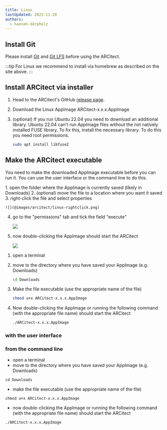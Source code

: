 ```yaml
---
title: Linux
lastUpdated: 2023-11-20
authors:
  - hannah-dörpholz
---
```



## Install Git

Please install <a href="https://git-scm.com/downloads" target="_blank">Git</a> and <a href="https://git-lfs.github.com/" target="_blank">Git LFS</a> before using the ARCitect.

:::tip
For Linux we recommend to install via homebrew as described on the site above.
:::

## Install ARCitect via installer

<Steps>

1. Head to the ARCitect's GitHub <a href="https://github.com/nfdi4plants/ARCitect/releases/latest" target="_blank">release page</a>.
2. Download the Linux AppImage ARCitect-x.x.x.AppImage
3. (optional) If you run Ubuntu 22.04 you need to download an additional library. Ubuntu 22.04 can't run AppImage files without the not natively installed FUSE library. To fix this, install the necessary library. To do this you need root permissions.

    ```bash title="Requires root permission"
    sudo apt install libfuse2
    ```

</Steps>

## Make the ARCitect executable

You need to make the downloaded AppImage executable before you can run it.
You can use the user interface or the command line to do this.


<Tabs>
<TabItem label="User interface">


<Steps>
1. open the folder where the AppImage is currently saved (likely in Downloads)
2. (optional) move the file to a location where you want it saved
3. right-click the file and select properties

    ![](@images/arcitect/linux-rightclick.png)

4. go to the "permissions" tab and tick the field "execute"

    ![](@images/arcitect/linux-permissions.png)

5. now double-clicking the AppImage should start the ARCitect

    ![](@images/arcitect/linux-checkbox.png)

</Steps>

</TabItem>
<TabItem label="Command line">


<Steps>

1. open a terminal
2. move to the directory where you have saved your AppImage (e.g. Downloads)

    ```bash
    cd Downloads
    ```

3. Make the file executable (use the appropriate name of the file)

    ```bash
    chmod u+x ARCitect-x.x.x.AppImage
    ```

4. Now double-clicking the AppImage or running the following command (with the appropriate file name) should start the ARCitect

    ```bash
    ./ARCitect-x.x.x.AppImage
    ```


</Steps>

</TabItem>
</Tabs>

### with the user interface


### from the command line


- open a terminal
- move to the directory where you have saved your AppImage (e.g. Downloads)
```
cd Downloads
```
- make the file executable (use the appropriate name of the file)
```
chmod u+x ARCitect-x.x.x.AppImage
```
- now double-clicking the AppImage or running the following command (with the appropriate file name) should start the ARCitect

```
./ARCitect-x.x.x.AppImage
```
